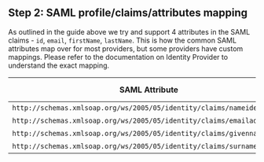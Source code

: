 ## Step 2: SAML profile/claims/attributes mapping

As outlined in the guide above we try and support 4 attributes in the SAML claims - `id`, `email`, `firstName`, `lastName`. This is how the common SAML attributes map over for most providers, but some providers have custom mappings. Please refer to the documentation on Identity Provider to understand the exact mapping.

| SAML Attribute                                                         | Jackson mapping |
| ---------------------------------------------------------------------- | --------------- |
| `http://schemas.xmlsoap.org/ws/2005/05/identity/claims/nameidentifier` | id              |
| `http://schemas.xmlsoap.org/ws/2005/05/identity/claims/emailaddress`   | email           |
| `http://schemas.xmlsoap.org/ws/2005/05/identity/claims/givenname`      | firstName       |
| `http://schemas.xmlsoap.org/ws/2005/05/identity/claims/surname`        | lastName        |

